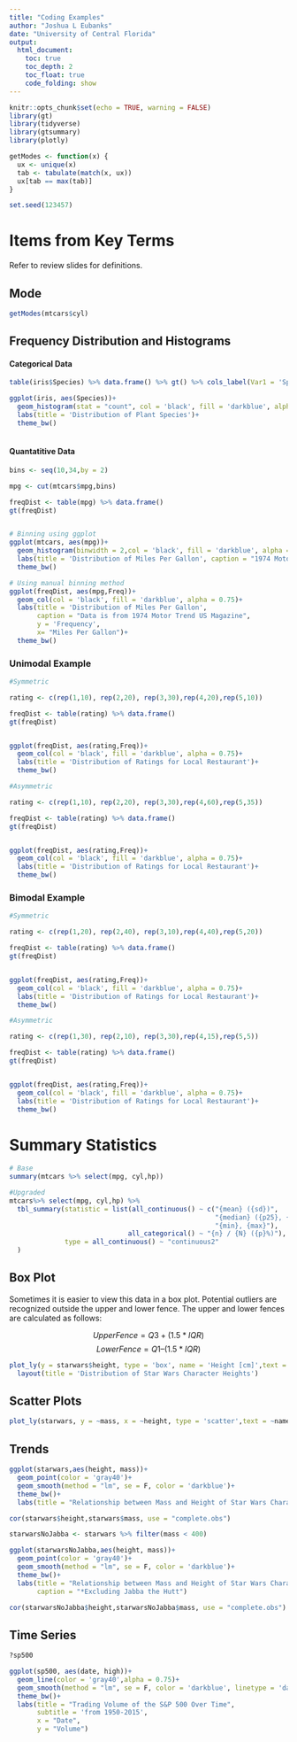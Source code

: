 ```yaml
---
title: "Coding Examples"
author: "Joshua L Eubanks"
date: "University of Central Florida"
output: 
  html_document:
    toc: true
    toc_depth: 2
    toc_float: true
    code_folding: show
---
```


```r
knitr::opts_chunk$set(echo = TRUE, warning = FALSE)
library(gt)
library(tidyverse)
library(gtsummary)
library(plotly)

getModes <- function(x) {
  ux <- unique(x)
  tab <- tabulate(match(x, ux))
  ux[tab == max(tab)]
}

set.seed(123457)
```


# Items from Key Terms

Refer to review slides for definitions.

## Mode

```r
getModes(mtcars$cyl)
```


## Frequency Distribution and Histograms

#### Categorical Data

```r
table(iris$Species) %>% data.frame() %>% gt() %>% cols_label(Var1 = 'Species')

ggplot(iris, aes(Species))+ 
  geom_histogram(stat = "count", col = 'black', fill = 'darkblue', alpha = 0.75)+
  labs(title = 'Distribution of Plant Species')+
  theme_bw()
  
```

#### Quantatitive Data

```r
bins <- seq(10,34,by = 2)

mpg <- cut(mtcars$mpg,bins)

freqDist <- table(mpg) %>% data.frame()
gt(freqDist)


# Binning using ggplot
ggplot(mtcars, aes(mpg))+ 
  geom_histogram(binwidth = 2,col = 'black', fill = 'darkblue', alpha = 0.75)+
  labs(title = 'Distribution of Miles Per Gallon', caption = "1974 Motor Trend US Magazine")+
  theme_bw()

# Using manual binning method
ggplot(freqDist, aes(mpg,Freq))+ 
  geom_col(col = 'black', fill = 'darkblue', alpha = 0.75)+
  labs(title = 'Distribution of Miles Per Gallon',
       caption = "Data is from 1974 Motor Trend US Magazine",
       y = 'Frequency',
       x= "Miles Per Gallon")+
  theme_bw()

```

### Unimodal Example

```r
#Symmetric

rating <- c(rep(1,10), rep(2,20), rep(3,30),rep(4,20),rep(5,10))

freqDist <- table(rating) %>% data.frame()
gt(freqDist)


ggplot(freqDist, aes(rating,Freq))+ 
  geom_col(col = 'black', fill = 'darkblue', alpha = 0.75)+
  labs(title = 'Distribution of Ratings for Local Restaurant')+
  theme_bw()

#Asymmetric

rating <- c(rep(1,10), rep(2,20), rep(3,30),rep(4,60),rep(5,35))

freqDist <- table(rating) %>% data.frame()
gt(freqDist)


ggplot(freqDist, aes(rating,Freq))+ 
  geom_col(col = 'black', fill = 'darkblue', alpha = 0.75)+
  labs(title = 'Distribution of Ratings for Local Restaurant')+
  theme_bw()


```

### Bimodal Example

```r
#Symmetric

rating <- c(rep(1,20), rep(2,40), rep(3,10),rep(4,40),rep(5,20))

freqDist <- table(rating) %>% data.frame()
gt(freqDist)


ggplot(freqDist, aes(rating,Freq))+ 
  geom_col(col = 'black', fill = 'darkblue', alpha = 0.75)+
  labs(title = 'Distribution of Ratings for Local Restaurant')+
  theme_bw()

#Asymmetric

rating <- c(rep(1,30), rep(2,10), rep(3,30),rep(4,15),rep(5,5))

freqDist <- table(rating) %>% data.frame()
gt(freqDist)


ggplot(freqDist, aes(rating,Freq))+ 
  geom_col(col = 'black', fill = 'darkblue', alpha = 0.75)+
  labs(title = 'Distribution of Ratings for Local Restaurant')+
  theme_bw()


```

# Summary Statistics

```r
# Base
summary(mtcars %>% select(mpg, cyl,hp))

#Upgraded
mtcars%>% select(mpg, cyl,hp) %>% 
  tbl_summary(statistic = list(all_continuous() ~ c("{mean} ({sd})",
                                                    "{median} ({p25}, {p75})",
                                                    "{min}, {max}"),
                              all_categorical() ~ "{n} / {N} ({p}%)"),
              type = all_continuous() ~ "continuous2"
  )

```

## Box Plot

Sometimes it is easier to view this data in a box plot. Potential outliers are recognized outside the upper and lower fence. The upper and lower fences are calculated as follows:

$$Upper Fence = Q3 + (1.5 * IQR)$$
$$Lower Fence = Q1 – (1.5 * IQR)$$

```r

plot_ly(y = starwars$height, type = 'box', name = 'Height [cm]',text = starwars$name) %>% 
  layout(title = 'Distribution of Star Wars Character Heights')
```

## Scatter Plots

```r

plot_ly(starwars, y = ~mass, x = ~height, type = 'scatter',text = ~name)

```

## Trends


```r
ggplot(starwars,aes(height, mass))+
  geom_point(color = 'gray40')+
  geom_smooth(method = "lm", se = F, color = 'darkblue')+
  theme_bw()+
  labs(title = "Relationship between Mass and Height of Star Wars Characters")
```


```r
cor(starwars$height,starwars$mass, use = "complete.obs")

```

```r

starwarsNoJabba <- starwars %>% filter(mass < 400)

ggplot(starwarsNoJabba,aes(height, mass))+
  geom_point(color = 'gray40')+
  geom_smooth(method = "lm", se = F, color = 'darkblue')+
  theme_bw()+
  labs(title = "Relationship between Mass and Height of Star Wars Characters",
       caption = "*Excluding Jabba the Hutt")

cor(starwarsNoJabba$height,starwarsNoJabba$mass, use = "complete.obs")


```

## Time Series

```r
?sp500

ggplot(sp500, aes(date, high))+
  geom_line(color = 'gray40',alpha = 0.75)+
  geom_smooth(method = "lm", se = F, color = 'darkblue', linetype = 'dashed')+
  theme_bw()+
  labs(title = "Trading Volume of the S&P 500 Over Time",
       subtitle = 'from 1950-2015',
       x = "Date",
       y = "Volume")

```


